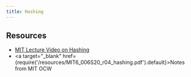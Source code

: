 ```yaml
---
title: Hashing
---
```


## Resources

- [MIT Lecture Video on Hashing](https://youtu.be/Nu8YGneFCWE)
- <a target="_blank" href={require('/resources/MIT6_006S20_r04_hashing.pdf').default}>Notes from MIT OCW</a>
